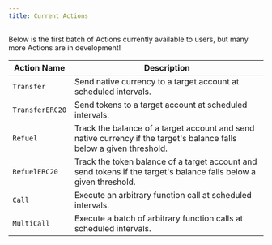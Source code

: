 ```yaml
---
title: Current Actions
---
```


Below is the first batch of Actions currently available to users, but many more Actions are in development!

| Action Name     | Description                                                                                                           |
| --------------- | --------------------------------------------------------------------------------------------------------------------- |
| `Transfer`      | Send native currency to a target account at scheduled intervals.                                                      |
| `TransferERC20` | Send tokens to a target account at scheduled intervals.                                                               |
| `Refuel`        | Track the balance of a target account and send native currency if the target's balance falls below a given threshold. |
| `RefuelERC20`   | Track the token balance of a target account and send tokens if the target's balance falls below a given threshold.    |
| `Call`          | Execute an arbitrary function call at scheduled intervals.                                                            |
| `MultiCall`     | Execute a batch of arbitrary function calls at scheduled intervals.                                                   |
